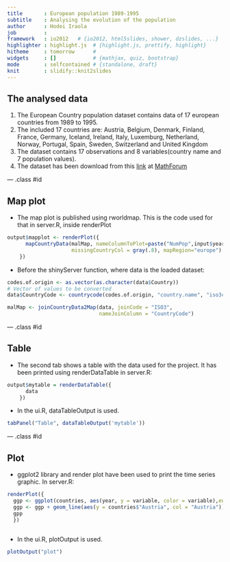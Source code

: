```yaml
---
title       : European population 1989-1995
subtitle    : Analysing the evolution of the population
author      : Hodei Iraola
job         : 
framework   : io2012   # {io2012, html5slides, shower, dzslides, ...}
highlighter : highlight.js  # {highlight.js, prettify, highlight}
hitheme     : tomorrow      # 
widgets     : []            # {mathjax, quiz, bootstrap}
mode        : selfcontained # {standalone, draft}
knit        : slidify::knit2slides
---
```


## The analysed data

1. The European Country population dataset contains data of 17 european countries from 1989 to 1995. 
2. The included 17 countries are: Austria, Belgium, Denmark, Finland, France, Germany, Iceland, Ireland, Italy, Luxemburg, Netherland, Norway, Portugal, Spain, Sweden, Switzerland and United Kingdom
3. The dataset contains 17 observations and 8 variables(country name and 7 population values). 
4. The dataset has been download from this [link](http://mathforum.org/workshops/sum96/data.collections/datalibrary/Eur.pop.XL.zip.xls) at [MathForum](http://mathforum.org/)

--- .class #id 

## Map plot

* The map plot is published using rworldmap. This is the code used for that in server.R, inside renderPlot

```r
output$mapplot <- renderPlot({
      mapCountryData(malMap, nameColumnToPlot=paste("NumPop",input$yearMap,sep=""), catMethod = "pretty",
                     missingCountryCol = gray(.8), mapRegion="europe")
    })
```

* Before the shinyServer function, where data is the loaded dataset:

```r
codes.of.origin <- as.vector(as.character(data$Country))
# Vector of values to be converted
data$CountryCode <- countrycode(codes.of.origin, "country.name", "iso3c")

malMap <- joinCountryData2Map(data, joinCode = "ISO3",
                              nameJoinColumn = "CountryCode")
```

--- .class #id 

## Table

* The second tab shows a table with the data used for the project. It has been printed using renderDataTable in server.R:  

```r
output$mytable = renderDataTable({
      data
    })
```

* In the ui.R, dataTableOutput is used.

```r
tabPanel("Table", dataTableOutput('mytable'))
```

--- .class #id 

## Plot

* ggplot2 library and render plot have been used to print the time series graphic. In server.R:  

```r
renderPlot({
  ggp <- ggplot(countries, aes(year, y = variable, color = variable),environment = environment());
  ggp <- ggp + geom_line(aes(y = countries$"Austria", col = "Austria"));
  gpp
  })
      
```

* In the ui.R, plotOutput is used.

```r
plotOutput("plot")
```